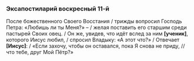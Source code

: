 ### Эксапостиларий воскресный 11-й

После божественного Своего Восстания / трижды вопросил Господь Петра: «Любишь ли ты Меня?» – / желая поставить его старшим среди пастырей Своих овец. / Он же, увидев, что идёт вслед за ним **[**ученик**]**, которого Иисус любил, / спросил Владыку: «А этот что?» / Отвечает **[**Иисус**]**: / «Если захочу, чтобы он оставался, пока Я снова не приду, // что тебе, друг Мой Пётр?»
